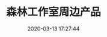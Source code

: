 ---
title: 森林工作室周边产品
date: 2020-03-13 17:27:44
cover: https://imgur.lzmun.com/picgo/20200315162309.jpg_/fw/600
type: Photo
url: senlin-product-pattern-example
category: 静物
photos:
- https://imgur.lzmun.com/picgo/20200315162309.jpg_/fw/1280
- https://imgur.lzmun.com/picgo/20200315162223.jpg_/fw/1280
- https://imgur.lzmun.com/picgo/20200315162224.jpg_/fw/1280
- https://imgur.lzmun.com/picgo/20200315162222.jpg_/fw/1280
- https://imgur.lzmun.com/picgo/20200315163047.jpg_/fw/1280
- https://imgur.lzmun.com/picgo/20200315162843.jpg_/fw/1280
- https://imgur.lzmun.com/picgo/20200315183027.jpg_/fw/1280
---